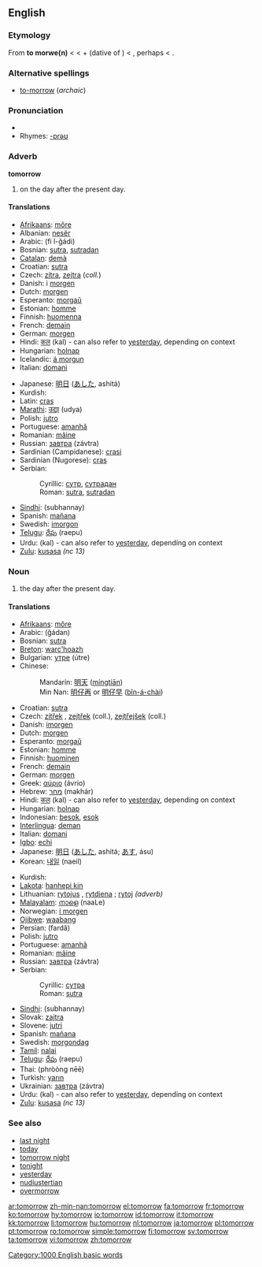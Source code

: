 ==English==

===Etymology===
From {{etyl|enm}} '''to morwe(n)''' < {{etyl|ang}} {{term|morgenne|to morgenne|lang=ang|on [the] morrow}} < {{term|to|lang=ang||at, on}} + {{term|morgenne|lang=ang}} (dative of {{term|morgen||morning|lang=ang}}) < {{proto|Germanic|marganaz|morning}}, perhaps < {{proto|Indo-European|mergʰ-|to blink, to twinkle}}.

===Alternative spellings===
* [[to-morrow]] (''archaic'')

===Pronunciation===
* {{audio|en-us-tomorrow.ogg|Audio (US)}}
* Rhymes: [[Rhymes:English:-ɒrəʊ|-ɒrəʊ]]

===Adverb===
'''tomorrow'''

# on the day after the present day.

====Translations====
{{top}}
* [[Afrikaans]]: [[môre]]
* Albanian: [[nesër]]
* Arabic: {{Arab|[[في الغد]]}} (fi l-ğádi)
* Bosnian: [[sutra]], [[sutradan]]
* [[Catalan]]: [[demà]]
* Croatian: [[sutra]]
* Czech: [[zítra]], [[zejtra]] (''coll.'')
* Danish: i [[morgen]]
* Dutch: [[morgen]]
* Esperanto: [[morgaŭ]]
* Estonian: [[homme]]
* Finnish: [[huomenna]]
* French: [[demain]]
* German: [[morgen]]
* Hindi: [[कल]] (kal) - can also refer to [[yesterday]], depending on context
* Hungarian: [[holnap]]
* Icelandic: [[á morgun]]
* Italian: [[domani]]
{{mid}}
* Japanese: [[明日]] ([[あした]], ashitá)
* Kurdish: {{KUchar|[[سبه‌ی]]}}
* Latin: [[cras]]
* [[Marathi]]: [[उद्या]] (udya)
* Polish: [[jutro]]
* Portuguese: [[amanhã]]
* Romanian: [[mâine]]
* Russian: [[завтра]] (závtra)
* Sardinian (Campidanese): [[crasi]]
* Sardinian (Nugorese): [[cras]]
* Serbian:
*: Cyrillic: [[сутр]], [[сутрадан]]
*: Roman: [[sutra]], [[sutradan]]
* [[Sindhi]]: {{SDchar|[[سڀاڻي|سُڀاڻي]]}} (subhannay) {{f}}
* Spanish: [[mañana]]
* Swedish: [[imorgon]]
* [[Telugu]]: [[రేపు]] (raepu)
* Urdu: {{ur-Arab|[[کل]]}} (kal) - can also refer to [[yesterday]], depending on context
* [[Zulu]]: [[kusasa]] ''(nc 13)''
{{bottom}}

===Noun===
{{en-noun}}

# the day after the present day.

====Translations====
{{top}}
* [[Afrikaans]]: [[môre]]
* Arabic: {{ARchar|[[غدا|غَداً]]}} (ğádan)
* Bosnian: [[sutra]] {{n}}
* [[Breton]]: [[warc'hoazh]]
* Bulgarian: [[утре]] (útre)
* Chinese:
*: Mandarin: [[明天]] ([[míngtiān]])
*: Min Nan: [[明仔再]] or [[明仔早]] ([[bîn-á-chài]])
* Croatian: [[sutra]] {{n}}
* Czech: [[zítřek]] {{m}}, [[zejtřek]] {{m}} (coll.), [[zejtřejšek]] {{m}} (coll.)
* Danish: [[imorgen]]
* Dutch: [[morgen]] {{m}}
* Esperanto: [[morgaŭ]]
* Estonian: [[homme]]
* Finnish: [[huominen]]
* French: [[demain]] {{m}}
* German: [[morgen]]
* Greek: [[αύριο]] (ávrio)
* Hebrew: [[מחר]] (makhár)
* Hindi: [[कल]] (kal) - can also refer to [[yesterday]], depending on context
* Hungarian: [[holnap]]
* Indonesian: [[besok]], [[esok]]
* [[Interlingua]]: [[deman]]
* Italian: [[domani]]
* [[Igbo]]: [[echi]]
* Japanese: [[明日]] ([[あした]], ashitá; [[あす]], ásu)
* Korean: [[내일]] (naeil)
{{mid}}
* Kurdish: {{KUchar|[[سبه‌ینێ]]}}
* [[Lakota]]: [[hanhepi kin]]
* Lithuanian: [[rytojus]] {{m}}, [[rytdiena]] {{f}}; [[rytoj]] ''(adverb)''
* [[Malayalam]]: [[നാളെ]] (naaLe)
* Norwegian: [[i morgen]]
* [[Ojibwe]]: [[waabang]]
* Persian: {{FAchar|[[فردا]]}} (fardâ)
* Polish: [[jutro]] {{n}}
* Portuguese: [[amanhã]] {{m}}
* Romanian: [[mâine]] {{n}}
* Russian: [[завтра]] (závtra)
* Serbian:
*: Cyrillic: [[сутра]] {{n}}
*: Roman: [[sutra#Serbian|sutra]] {{n}}
* [[Sindhi]]: {{SDchar|[[سُڀاڻي]]}} (subhannay) {{f}}
* Slovak: [[zajtra]]
* Slovene: [[jutri]]
* Spanish: [[mañana]] {{f}}
* Swedish: [[morgondag]]
* [[Tamil]]: [[nalai]]
* [[Telugu]]: [[రేపు]] (raepu)
* Thai: {{THchar|[[พรุ่งนี้]]}} (phròòng nēē)
* Turkish: [[yarın]]
* Ukrainian: [[завтра]] (závtra)
* Urdu: {{ur-Arab|[[کل]]}} (kal) - can also refer to [[yesterday]], depending on context
* [[Zulu]]: [[kusasa]] ''(nc 13)''
{{bottom}}

===See also===
* [[last night]]
* [[today]]
* [[tomorrow night]]
* [[tonight]]
* [[yesterday]]
* [[nudiustertian]]
* [[overmorrow]]

[[Category:1000 English basic words]]

[[ar:tomorrow]]
[[zh-min-nan:tomorrow]]
[[el:tomorrow]]
[[fa:tomorrow]]
[[fr:tomorrow]]
[[ko:tomorrow]]
[[hy:tomorrow]]
[[io:tomorrow]]
[[id:tomorrow]]
[[it:tomorrow]]
[[kk:tomorrow]]
[[li:tomorrow]]
[[hu:tomorrow]]
[[nl:tomorrow]]
[[ja:tomorrow]]
[[pl:tomorrow]]
[[pt:tomorrow]]
[[ro:tomorrow]]
[[simple:tomorrow]]
[[fi:tomorrow]]
[[sv:tomorrow]]
[[ta:tomorrow]]
[[vi:tomorrow]]
[[zh:tomorrow]]